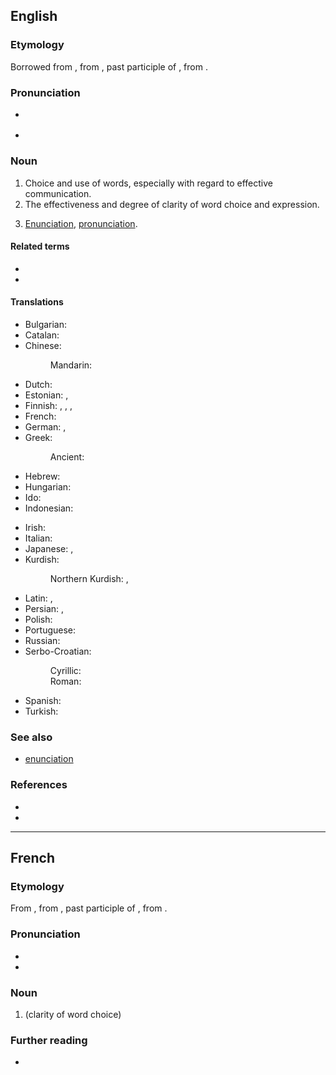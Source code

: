 ==English==

===Etymology===
{{root|en|ine-pro|*deyḱ-}}
Borrowed from {{bor|en|la|dictio|dictiō, dictiōnis}}, from {{m|la|dictus}}, past participle of {{m|la|dicere||to speak}}, from {{der|en|ine-pro|*deyḱ-||to show, point out}}.

===Pronunciation===
* {{a|UK}} {{IPA|en|/ˈdɪkʃən/}}
* {{audio|en|en-us-diction.ogg|Audio (US)}}
*: {{rhymes|en|ɪkʃən|s=2}}

===Noun===
{{en-noun|~}}

# Choice and use of words, especially with regard to effective communication.
# The effectiveness and degree of clarity of word choice and expression.
#: {{ux|en|His poor '''diction''' meant that most of the audience didn't really understand the key points of the presentation.}}
# {{lb|en|theatre}} [[enunciation|Enunciation]], [[pronunciation]].

====Related terms====
* {{l|en|dictate}}
* {{l|en|dictionary}}

====Translations====
{{trans-top|clarity of word choice}}
* Bulgarian: {{t+|bg|ди́кция|f}}
* Catalan: {{t|ca|dicció|f}}
* Chinese:
*: Mandarin: {{t+|cmn|吐字|tr=tǔzì|sc=Hani}}
* Dutch: {{t+|nl|dictie|f}}
* Estonian: {{t|et|väljendusviis}}, {{t|et|sõnastus}}
* Finnish: {{t|fi|sananvalinta}}, {{t|fi|lausuntatapa}}, {{t|fi|kirjoitustapa}}, {{t+|fi|diktio}}
* French: {{t+|fr|diction|f}}
* German: {{t+|de|Ausdrucksweise|f}}, {{t+|de|Diktion|f}}
* Greek:
*: Ancient: {{t|grc|λέξις|f}}
* Hebrew: {{t|he|דיקציה|f|tr=diqtzia|sc=Hebr}}
* Hungarian: {{t+|hu|előadásmód}}
* Ido: {{t+|io|diciono}}
* Indonesian: {{t+|id|diksi}}
{{trans-mid}}
* Irish: {{t|ga|briathraíocht|f}}
* Italian: {{t+|it|dizione|f}}
* Japanese: {{t+|ja|言い回し|tr=いいまわし, iimawashi|sc=Jpan}}, {{t|ja|ディクション|tr=dikushon|sc=Jpan}}
* Kurdish:
*: Northern Kurdish: {{t+|kmr|gotin|f}}, {{t+|kmr|derbirîn}}
* Latin: {{t|la|dictio}}, {{t|la|eloquium}}
* Persian: {{t|fa|گویه|tr=guye|sc=fa-Arab}}, {{t+|fa|بیان|tr=bayân|sc=fa-Arab}}
* Polish: {{t+|pl|dykcja|f}}
* Portuguese: {{t+|pt|dicção|f}}
* Russian: {{t+|ru|ди́кция|f}}
* Serbo-Croatian:
*: Cyrillic: {{t|sh|дѝкција|f}}
*: Roman: {{t+|sh|dìkcija|f}}
* Spanish: {{t+|es|dicción|f}}
* Turkish: {{t|tr|söyleyim}}
{{trans-bottom}}

===See also===
*[[enunciation]]

===References===
* {{R:OneLook}}
* {{R:Century 1911}}

----

==French==
{{wp|lang=fr}}

===Etymology===
{{root|fr|ine-pro|*deyḱ-}}
From {{bor|fr|la|dictio|dictiō, dictiōnis}}, from {{m|la|dictus}}, past participle of {{m|la|dicere||to speak}}, from {{inh|fr|ine-pro|*deyḱ-||to show, point out}}.

===Pronunciation===
* {{fr-IPA}}
* {{audio|fr|LL-Q150 (fra)-WikiLucas00-diction.wav|Audio}}

===Noun===
{{fr-noun|f}}

# {{l|en|diction}} (clarity of word choice)

===Further reading===
* {{R:TLFi}}

{{C|fr|Theater}}
{{C|fr|Phonetics}}